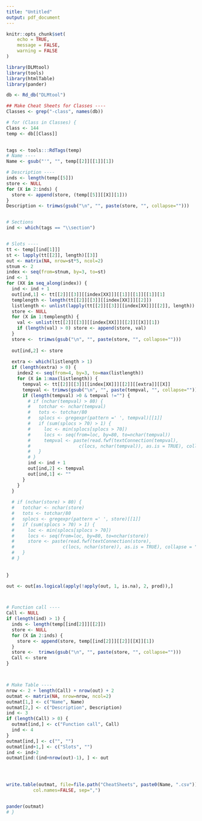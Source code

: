 ```yaml
---
title: "Untitled"
output: pdf_document
---
```


```r
knitr::opts_chunk$set(
	echo = TRUE,
	message = FALSE,
	warning = FALSE
)
```

```r

library(DLMtool)
library(tools)
library(htmlTable)
library(pander)

db <- Rd_db("DLMtool")

## Make Cheat Sheets for Classes ----
Classes <- grep("-class", names(db))

# for (Class in Classes) {
Class <- 144
temp <- db[[Class]]
   

tags <- tools:::RdTags(temp)
# Name ----
Name <- gsub("'", "", temp[[2]][[1]][1])

# Description ----
inds <- length(temp[[5]])
store <- NULL
for (X in 2:inds) {
  store <- append(store, (temp[[5]][[X]][1]))
}
Description <- trimws(gsub("\n", "", paste(store, "", collapse="")))


# Sections 
ind <- which(tags == "\\section")


# Slots ----
tt <- temp[[ind[1]]]
st <- lapply(tt[[2]], length)[[3]]
out <- matrix(NA, nrow=st*5, ncol=2)
stnum <- 2
index <- seq(from=stnum, by=3, to=st)
ind <- 1
for (XX in seq_along(index)) {
  ind <- ind + 1 
  out[ind,1] <- tt[[2]][[3]][[index[XX]]][[1]][[1]][[1]][1]
  templength <- length(tt[[2]][[3]][[index[XX]]][[2]])
  listlength <- unlist(lapply(tt[[2]][[3]][[index[XX]]][[2]], length))
  store <- NULL
  for (X in 1:templength) {
    val <- unlist(tt[[2]][[3]][[index[XX]]][[2]][[X]][1])
    if (length(val) > 0) store <- append(store, val)
  }  
  store <-  trimws(gsub("\n", "", paste(store, "", collapse="")))
  
  out[ind,2] <- store
  
  extra <- which(listlength > 1)
  if (length(extra) > 0) {
    index2 <- seq(from=4, by=3, to=max(listlength))
    for (X in 1:max(listlength)) {
      tempval <- tt[[2]][[3]][[index[XX]]][[2]][[extra]][[X]]
      tempval <- trimws(gsub("\n", "", paste(tempval, "", collapse="")))
      if (length(tempval) >0 & tempval !="") {
        # if (nchar(tempval) > 80) {
        #   totchar <- nchar(tempval)
        #   tots <- totchar/80
        #   splocs <- gregexpr(pattern =' ', tempval)[[1]]
        #   if (sum(splocs > 70) > 1) {
        #     loc <- min(splocs[splocs > 70])
        #     locs <- seq(from=loc, by=80, to=nchar(tempval))
        #     tempval <- paste(read.fwf(textConnection(tempval),
        #                  c(locs, nchar(tempval)), as.is = TRUE), collapse = "\n")
        #   }
        # }
        ind <- ind + 1
        out[ind,2] <- tempval 
        out[ind,1] <- ""        
      }
    }
  }
  
  # if (nchar(store) > 80) {
  #   totchar <- nchar(store)
  #   tots <- totchar/80
  #   splocs <- gregexpr(pattern =' ', store)[[1]]
  #   if (sum(splocs > 70) > 1) {
  #     loc <- min(splocs[splocs > 70])
  #     locs <- seq(from=loc, by=80, to=nchar(store))
  #     store <- paste(read.fwf(textConnection(store), 
  #                  c(locs, nchar(store)), as.is = TRUE), collapse = "\n")
  #   }
  # }
  
  
}

out <- out[as.logical(apply(!apply(out, 1, is.na), 2, prod)),]



# Function call ----
Call <- NULL
if (length(ind) > 1) {
  inds <- length(temp[[ind[2]]][[2]])
  store <- NULL
  for (X in 2:inds) {
    store <- append(store, temp[[ind[2]]][[2]][[X]][1])
  }
  store <-  trimws(gsub("\n", "", paste(store, "", collapse="")))
  Call <- store
}



# Make Table ----
nrow <- 2 + length(Call) + nrow(out) + 2 
outmat <- matrix(NA, nrow=nrow, ncol=2)
outmat[1,] <- c("Name", Name)
outmat[2,] <- c("Description", Description)
ind <- 3 
if (length(Call) > 0) {
  outmat[ind,] <- c("Function call", Call)  
  ind <- 4
}
outmat[ind,] <- c("", "")
outmat[ind+1,] <- c("Slots", "")
ind <- ind+2
outmat[ind:(ind+nrow(out)-1), ] <- out




write.table(outmat, file=file.path("CheatSheets", paste0(Name, ".csv")), row.names=FALSE, 
          col.names=FALSE, sep=",")


pander(outmat)
# }
```
